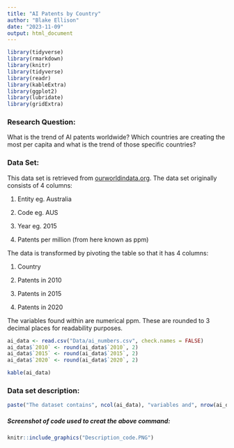 ```yaml
---
title: "AI Patents by Country"
author: "Blake Ellison"
date: "2023-11-09"
output: html_document
---
```


```r
library(tidyverse)
library(rmarkdown)
library(knitr)
library(tidyverse)
library(readr)
library(kableExtra)
library(ggplot2)
library(lubridate)
library(gridExtra)

```

### Research Question:

What is the trend of AI patents worldwide? Which countries are creating the most per capita and what is the trend of those specific countries?

### Data Set:

This data set is retrieved from [ourworldindata.org](https://ourworldindata.org/grapher/artificial-intelligence-patents-submitted-per-million). The data set originally consists of 4 columns:  
  
1) Entity eg. Australia  
  
2) Code eg. AUS  
  
3) Year eg. 2015  
  
4) Patents per million (from here known as ppm)

The data is transformed by pivoting the table so that it has 4 columns:

1) Country 
  
2) Patents in 2010
  
3) Patents in 2015
  
4) Patents in 2020

The variables found within are numerical ppm. These are rounded to 3 decimal places for readability purposes.

```r
ai_data <- read.csv("Data/ai_numbers.csv", check.names = FALSE)
ai_data$`2010` <- round(ai_data$`2010`, 2)
ai_data$`2015` <- round(ai_data$`2015`, 2)
ai_data$`2020` <- round(ai_data$`2020`, 2)

kable(ai_data)
```

  
### Data set description:

``` r
paste("The dataset contains", ncol(ai_data), "variables and", nrow(ai_data), "observations.")

```

##### Screenshot of code used to creat the above command:

```r
knitr::include_graphics("Description_code.PNG")
```
